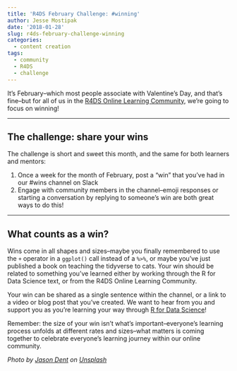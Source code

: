 ```yaml
---
title: 'R4DS February Challenge: #winning'
author: Jesse Mostipak
date: '2018-01-28'
slug: r4ds-february-challenge-winning
categories:
  - content creation
tags:
  - community
  - R4DS
  - challenge
---
```


It’s February--which most people associate with Valentine’s Day, and that’s fine--but for all of us in the [R4DS Online Learning Community](https://www.jessemaegan.com/post/r4ds-the-next-iteration/), we’re going to focus on winning!  

*** 

## The challenge: share your wins
The challenge is short and sweet this month, and the same for both learners and mentors:  

1. Once a week for the month of February, post a “win” that you’ve had in our #wins channel on Slack
2. Engage with community members in the channel--emoji responses or starting a conversation by replying to someone’s win are both great ways to do this!  

*** 

## What counts as a win?

Wins come in all shapes and sizes--maybe you finally remembered to use the `+` operator in a `ggplot()` call instead of a `%>%`, or maybe you’ve just published a book on teaching the tidyverse to cats. Your win should be related to something you’ve learned either by working through the R for Data Science text, or from the R4DS Online Learning Community.  

Your win can be shared as a single sentence within the channel, or a link to a video or blog post that you’ve created. We want to hear from you and support you as you’re learning your way through [R for Data Science](http://r4ds.had.co.nz/)!    

Remember: the size of your win isn’t what’s important--everyone’s learning process unfolds at different rates and sizes--what matters is coming together to celebrate everyone’s learning journey within our online community.

_Photo by <a href="https://unsplash.com/@jdent?utm_source=unsplash&utm_medium=referral&utm_content=creditCopyText">Jason Dent</a> on <a href="https://unsplash.com/s/photos/winning?utm_source=unsplash&utm_medium=referral&utm_content=creditCopyText">Unsplash</a>_
